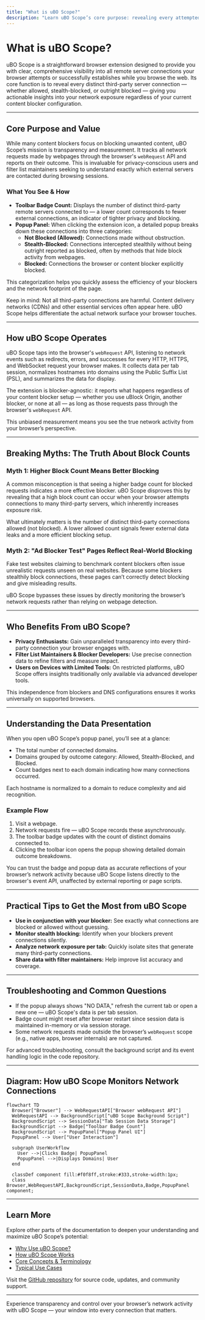 ```yaml
---
title: "What is uBO Scope?"
description: "Learn uBO Scope’s core purpose: revealing every attempted or successful remote server connection while you browse, regardless of your content blocker setup. Understand how its toolbar badge and popup provide actionable privacy insights, debunk measurement myths, and why it's valued by privacy-conscious users and filter list maintainers."
---
```


# What is uBO Scope?

uBO Scope is a straightforward browser extension designed to provide you with clear, comprehensive visibility into all remote server connections your browser attempts or successfully establishes while you browse the web. Its core function is to reveal every distinct third-party server connection — whether allowed, stealth-blocked, or outright blocked — giving you actionable insights into your network exposure regardless of your current content blocker configuration.

---

## Core Purpose and Value

While many content blockers focus on blocking unwanted content, uBO Scope’s mission is transparency and measurement. It tracks all network requests made by webpages through the browser's `webRequest` API and reports on their outcome. This is invaluable for privacy-conscious users and filter list maintainers seeking to understand exactly which external servers are contacted during browsing sessions.

### What You See & How

- **Toolbar Badge Count:** Displays the number of distinct third-party remote servers connected to — a lower count corresponds to fewer external connections, an indicator of tighter privacy and blocking.
- **Popup Panel:** When clicking the extension icon, a detailed popup breaks down these connections into three categories:
  - **Not Blocked (Allowed):** Connections made without obstruction.
  - **Stealth-Blocked:** Connections intercepted stealthily without being outright reported as blocked, often by methods that hide block activity from webpages.
  - **Blocked:** Connections the browser or content blocker explicitly blocked.

This categorization helps you quickly assess the efficiency of your blockers and the network footprint of the page.

<Tip>
Keep in mind: Not all third-party connections are harmful. Content delivery networks (CDNs) and other essential services often appear here. uBO Scope helps differentiate the actual network surface your browser touches.
</Tip>

---

## How uBO Scope Operates

uBO Scope taps into the browser's `webRequest` API, listening to network events such as redirects, errors, and successes for every HTTP, HTTPS, and WebSocket request your browser makes. It collects data per tab session, normalizes hostnames into domains using the Public Suffix List (PSL), and summarizes the data for display.

The extension is blocker-agnostic: it reports what happens regardless of your content blocker setup — whether you use uBlock Origin, another blocker, or none at all — as long as those requests pass through the browser's `webRequest` API.

This unbiased measurement means you see the true network activity from your browser’s perspective.

---

## Breaking Myths: The Truth About Block Counts

### Myth 1: Higher Block Count Means Better Blocking

A common misconception is that seeing a higher badge count for blocked requests indicates a more effective blocker. uBO Scope disproves this by revealing that a high block count can occur when your browser attempts connections to many third-party servers, which inherently increases exposure risk.

What ultimately matters is the number of distinct third-party connections allowed (not blocked). A lower allowed count signals fewer external data leaks and a more efficient blocking setup.

### Myth 2: "Ad Blocker Test" Pages Reflect Real-World Blocking

Fake test websites claiming to benchmark content blockers often issue unrealistic requests unseen on real websites. Because some blockers stealthily block connections, these pages can’t correctly detect blocking and give misleading results.

uBO Scope bypasses these issues by directly monitoring the browser’s network requests rather than relying on webpage detection.

---

## Who Benefits From uBO Scope?

- **Privacy Enthusiasts:** Gain unparalleled transparency into every third-party connection your browser engages with.
- **Filter List Maintainers & Blocker Developers:** Use precise connection data to refine filters and measure impact.
- **Users on Devices with Limited Tools:** On restricted platforms, uBO Scope offers insights traditionally only available via advanced developer tools.

This independence from blockers and DNS configurations ensures it works universally on supported browsers.

---

## Understanding the Data Presentation

When you open uBO Scope’s popup panel, you’ll see at a glance:

- The total number of connected domains.
- Domains grouped by outcome category: Allowed, Stealth-Blocked, and Blocked.
- Count badges next to each domain indicating how many connections occurred.

Each hostname is normalized to a domain to reduce complexity and aid recognition.

### Example Flow

1. Visit a webpage.
2. Network requests fire — uBO Scope records these asynchronously.
3. The toolbar badge updates with the count of distinct domains connected to.
4. Clicking the toolbar icon opens the popup showing detailed domain outcome breakdowns.

<Info>
You can trust the badge and popup data as accurate reflections of your browser’s network activity because uBO Scope listens directly to the browser's event API, unaffected by external reporting or page scripts.
</Info>

---

## Practical Tips to Get the Most from uBO Scope

- **Use in conjunction with your blocker:** See exactly what connections are blocked or allowed without guessing.
- **Monitor stealth blocking:** Identify when your blockers prevent connections silently.
- **Analyze network exposure per tab:** Quickly isolate sites that generate many third-party connections.
- **Share data with filter maintainers:** Help improve list accuracy and coverage.

---

## Troubleshooting and Common Questions

- If the popup always shows "NO DATA," refresh the current tab or open a new one — uBO Scope's data is per tab session.
- Badge count might reset after browser restart since session data is maintained in-memory or via session storage.
- Some network requests made outside the browser’s `webRequest` scope (e.g., native apps, browser internals) are not captured.

For advanced troubleshooting, consult the background script and its event handling logic in the code repository.

---

## Diagram: How uBO Scope Monitors Network Connections

```mermaid
flowchart TD
  Browser["Browser"] --> WebRequestAPI["Browser webRequest API"]
  WebRequestAPI --> BackgroundScript["uBO Scope Background Script"]
  BackgroundScript --> SessionData["Tab Session Data Storage"]
  BackgroundScript --> Badge["Toolbar Badge Count"]
  BackgroundScript --> PopupPanel["Popup Panel UI"]
  PopupPanel --> User["User Interaction"]

  subgraph UserWorkflow
    User -->|Clicks Badge| PopupPanel
    PopupPanel -->|Displays Domains| User
  end

  classDef component fill:#f0f8ff,stroke:#333,stroke-width:1px;
  class Browser,WebRequestAPI,BackgroundScript,SessionData,Badge,PopupPanel component;
```

---

## Learn More

Explore other parts of the documentation to deepen your understanding and maximize uBO Scope’s potential:

- [Why Use uBO Scope?](https://yourdocs/overview/intro-value/value-proposition)
- [How uBO Scope Works](https://yourdocs/overview/architecture-concepts/highlevel-architecture)
- [Core Concepts & Terminology](https://yourdocs/overview/architecture-concepts/key-terminology)
- [Typical Use Cases](https://yourdocs/overview/usecases-integrations/typical-usecases)

Visit the [GitHub repository](https://github.com/gorhill/uBO-Scope) for source code, updates, and community support.

---

Experience transparency and control over your browser’s network activity with uBO Scope — your window into every connection that matters.